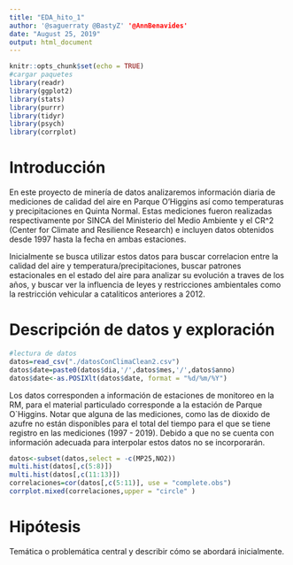 ```yaml
---
title: "EDA_hito_1"
author: '@saguerraty @BastyZ' '@AnnBenavides'
date: "August 25, 2019"
output: html_document
---
```


```r
knitr::opts_chunk$set(echo = TRUE)
#cargar paquetes
library(readr)
library(ggplot2)
library(stats)
library(purrr)
library(tidyr)
library(psych)
library(corrplot)
```

# Introducción

En este proyecto de minería de datos analizaremos información diaria de mediciones de calidad del aire en Parque O'Higgins así como temperaturas y precipitaciones en Quinta Normal. Estas mediciones fueron realizadas respectivamente por SINCA del Ministerio del Medio Ambiente y el CR^2 (Center for Climate and Resilience Research) e incluyen datos obtenidos desde 1997 hasta la fecha en ambas estaciones.

Inicialmente se busca utilizar estos datos para buscar correlacion entre la calidad del aire y temperatura/precipitaciones, buscar patrones estacionales en el estado del aire para analizar su evolución a traves de los años, y buscar ver la influencia de leyes y restricciones ambientales como la restricción vehicular a cataliticos anteriores a 2012.

# Descripción de datos y exploración
```r
#lectura de datos
datos=read_csv("./datosConClimaClean2.csv")
datos$date=paste0(datos$dia,'/',datos$mes,'/',datos$anno)
datos$date<-as.POSIXlt(datos$date, format = "%d/%m/%Y")
```

Los datos corresponden a información de estaciones de monitoreo en la RM, para el material particulado corresponde a la estación de Parque O`Higgins. Notar que alguna de las mediciones, como las de dioxido de azufre no están disponibles para el total del tiempo para el que se tiene registro en las mediciones (1997 - 2019). Debido a que no se cuenta con información adecuada para interpolar estos datos no se incorporarán.
```r
datos<-subset(datos,select = -c(MP25,NO2))
multi.hist(datos[,c(5:8)])   
multi.hist(datos[,c(11:13)])
correlaciones=cor(datos[,c(5:11)], use = "complete.obs")
corrplot.mixed(correlaciones,upper = "circle" )
```

<!-- # TODO: promedios mensuales y comparación anual de dichos meses (ej. Abril 97-19) -->
<!-- # TODO: variación respecto a dia en año anterior (ej. abril 98-06-10 - abril 97-06-10 ) -->

# Hipótesis
Temática o problemática central y describir cómo se abordará inicialmente.